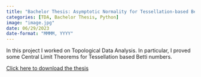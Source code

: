 ```yaml
---
title: "Bachelor Thesis: Asymptotic Normality for Tessellation-based Betti Numbers"
categories: [TDA, Bachelor Thesis, Python]
image: "image.jpg"
date: 06/29/2023
date-format: "MMMM, YYYY"
---
```


In this project I worked on Topological Data Analysis. In particular, I proved 
some Central Limit Theorems for Tessellation based Betti numbers. 

<!--more--> 

[Click here to download the thesis](BachelorEnglish.pdf)
